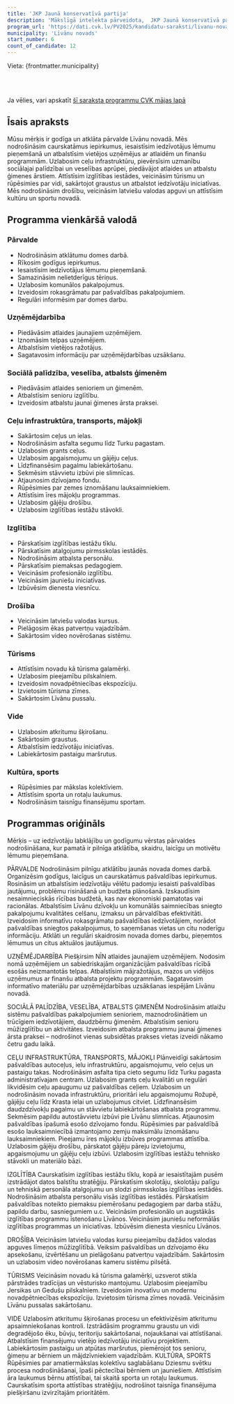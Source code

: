 ```yaml
---
title: 'JKP Jaunā konservatīvā partija'
description: 'Mākslīgā intelekta pārveidota,  JKP Jaunā konservatīvā partija - Līvānu novads programma vienkāršā valodā'
program_url: 'https://dati.cvk.lv/PV2025/kandidatu-saraksti/livanu-novads/jkp-jauna-konservativa-partija'
municipality: 'Līvānu novads'
start_number: 6
count_of_candidate: 12
---
```



Vieta: {frontmatter.municipality}<br/>

<Badge text="Atklāta pārvalde" variant="note" size="small" /> <Badge text="Uzņēmējdarbības atbalsts" variant="note" size="small" /> <Badge text="Sociālā palīdzība un veselība" variant="note" size="small" /> <Badge text="Ceļu infrastruktūra" variant="note" size="small" /> <Badge text="Izglītības kvalitāte" variant="note" size="small" />

<br/><br/> 

<Card title='Šis ir mākslīga intelekta ģenerēts apraksts' icon='starlight'>
    Ja vēlies, vari apskatīt <a href={frontmatter.program_url} target='_blank'>šī saraksta programmu CVK mājas lapā</a>
    </Card>

## Īsais apraksts

Mūsu mērķis ir godīga un atklāta pārvalde Līvānu novadā. Mēs nodrošināsim caurskatāmus iepirkumus, iesaistīsim iedzīvotājus lēmumu pieņemšanā un atbalstīsim vietējos uzņēmējus ar atlaidēm un finanšu programmām. Uzlabosim ceļu infrastruktūru, pievērsīsim uzmanību sociālajai palīdzībai un veselības aprūpei, piedāvājot atlaides un atbalstu ģimenes ārstiem. Attīstīsim izglītības iestādes, veicināsim tūrismu un rūpēsimies par vidi, sakārtojot graustus un atbalstot iedzīvotāju iniciatīvas. Mēs nodrošināsim drošību, veicināsim latviešu valodas apguvi un attīstīsim kultūru un sportu novadā.

## Programma vienkāršā valodā

### Pārvalde
*   Nodrošināsim atklātumu domes darbā.
*   Rīkosim godīgus iepirkumus.
*   Iesaistīsim iedzīvotājus lēmumu pieņemšanā.
*   Samazināsim nelietderīgus tēriņus.
*   Uzlabosim komunālos pakalpojumus.
*   Izveidosim rokasgrāmatu par pašvaldības pakalpojumiem.
*   Regulāri informēsim par domes darbu.

### Uzņēmējdarbība
*   Piedāvāsim atlaides jaunajiem uzņēmējiem.
*   Iznomāsim telpas uzņēmējiem.
*   Atbalstīsim vietējos ražotājus.
*   Sagatavosim informāciju par uzņēmējdarbības uzsākšanu.

### Sociālā palīdzība, veselība, atbalsts ģimenēm
*   Piedāvāsim atlaides senioriem un ģimenēm.
*   Atbalstīsim senioru izglītību.
*   Izveidosim atbalstu jaunai ģimenes ārsta praksei.

### Ceļu infrastruktūra, transports, mājokļi
*   Sakārtosim ceļus un ielas.
*   Nodrošināsim asfalta segumu līdz Turku pagastam.
*   Uzlabosim grants ceļus.
*   Uzlabosim apgaismojumu un gājēju ceļus.
*   Līdzfinansēsim pagalmu labiekārtošanu.
*   Sekmēsim stāvvietu izbūvi pie slimnīcas.
*   Atjaunosim dzīvojamo fondu.
*   Rūpēsimies par zemes iznomāšanu lauksaimniekiem.
*   Attīstīsim īres mājokļu programmas.
*   Uzlabosim gājēju drošību.
*   Uzlabosim izglītības iestāžu stāvokli.

### Izglītība
*   Pārskatīsim izglītības iestāžu tīklu.
*   Pārskatīsim atalgojumu pirmsskolas iestādēs.
*   Nodrošināsim atbalsta personālu.
*   Pārskatīsim piemaksas pedagogiem.
*   Veicināsim profesionālo izglītību.
*   Veicināsim jauniešu iniciatīvas.
*   Izbūvēsim dienesta viesnīcu.

### Drošība
*   Veicināsim latviešu valodas kursus.
*   Pielāgosim ēkas patvertņu vajadzībām.
*   Sakārtosim video novērošanas sistēmu.

### Tūrisms
*   Attīstīsim novadu kā tūrisma galamērķi.
*   Uzlabosim pieejamību pilskalniem.
*   Izveidosim novadpētniecības ekspozīciju.
*   Izvietosim tūrisma zīmes.
*   Sakārtosim Līvānu pussalu.

### Vide
*   Uzlabosim atkritumu šķirošanu.
*   Sakārtosim graustus.
*   Atbalstīsim iedzīvotāju iniciatīvas.
*   Labiekārtosim pastaigu maršrutus.

### Kultūra, sports
*   Rūpēsimies par mākslas kolektīviem.
*   Attīstīsim sporta un rotaļu laukumus.
*   Nodrošināsim taisnīgu finansējumu sportam.

## Programmas oriģināls

Mērķis – uz iedzīvotāju labklājību un godīgumu vērstas pārvaldes nodrošināšana, kur pamatā ir pilnīga atklātība, skaidru, laicīgu un motivētu lēmumu pieņemšana.

PĀRVALDE
Nodrošināsim pilnīgu atklātību jaunās novada domes darbā.
Organizēsim godīgus, laicīgus un caurskatāmus pašvaldības iepirkumus.
Rosināsim un atbalstīsim iedzīvotāju vēlētu padomju iesaisti pašvaldības jautājumu, problēmu risināšanā un budžeta plānošanā.
Izskaudīsim nesaimnieciskās rīcības budžetā, kas nav ekonomiski pamatotas vai racionālas.
Atbalstīsim Līvānu dzīvokļu un komunālās saimniecības sniegto pakalpojumu kvalitātes celšanu, izmaksu un pārvaldības efektivitāti.
Izveidosim informatīvu rokasgrāmatu pašvaldības iedzīvotājiem, norādot pašvaldības sniegtos pakalpojumus, to saņemšanas vietas un citu noderīgu informāciju.
Atklāti un regulāri skaidrosim novada domes darbu, pieņemtos lēmumus un citus aktuālos jautājumus.

UZŅĒMĒJDARBĪBA
Piešķirsim NĪN atlaides jaunajiem uzņēmējiem.
Nodosim nomā uzņēmējiem un sabiedriskajām organizācijām pašvaldības rīcībā esošās neizmantotās telpas.
Atbalstīsim mājražotājus, mazos un vidējos uzņēmumus ar finanšu atbalsta projektu programmām.
Sagatavosim informatīvo materiālu par uzņēmējdarbības uzsākšanas iespējām Līvānu novadā.

SOCIĀLĀ PALĪDZĪBA, VESELĪBA, ATBALSTS ĢIMENĒM
Nodrošināsim atlaižu sistēmu pašvaldības pakalpojumiem senioriem, maznodrošinātiem un trūcīgiem iedzīvotājiem, daudzbērnu ģimenēm.
Atbalstīsim senioru mūžizglītību un aktivitātes.
Izveidosim atbalsta programmu jaunai ģimenes ārsta praksei – nodrošinot vienas subsidētas prakses vietas izveidi nākamo četru gadu laikā.

CEĻU INFRASTRUKTŪRA, TRANSPORTS, MĀJOKĻI
Plānveidīgi sakārtosim pašvaldības autoceļus, ielu infrastruktūru, apgaismojumu, velo ceļus un pastaigu takas.
Nodrošināsim asfalta tipa cieto segumu līdz Turku pagasta administratīvajam centram.
Uzlabosim grants ceļu kvalitāti un regulāri likvidēsim ceļu apaugumu uz pašvaldības ceļiem.
Uzlabosim un nodrošināsim novada infrastruktūru, prioritāri ielu apgaismojumu Rožupē, gājēju ceļu līdz Krasta ielai un uzlabojumus citviet.
Līdzfinansēsim daudzdzīvokļu pagalmu un stāvvietu labiekārtošanas atbalsta programmu.
Sekmēsim papildu autostāvvietu izbūvi pie Līvānu slimnīcas.
Atjaunosim pašvaldības īpašumā esošo dzīvojamo fondu.
Rūpēsimies par pašvaldībā esošo lauksaimniecībā izmantojamo zemju maksimālu iznomāšanu lauksaimniekiem.
Pieejamu īres mājokļu izbūves programmas attīstība.
Uzlabosim gājēju drošību, pārskatot gājēju pāreju izvietojumu, apgaismojumu un gājēju ceļu izbūvi.
Uzlabosim izglītības iestāžu tehnisko stāvokli un materiālo bāzi.

IZGLĪTĪBA
Caurskatīsim izglītības iestāžu tīklu, kopā ar iesaistītajām pusēm izstrādājot datos balstītu stratēģiju.
Pārskatīsim skolotāju, skolotāju palīgu un tehniskā personāla atalgojumu un slodzi pirmsskolas izglītības iestādēs.
Nodrošināsim atbalsta personālu visās izglītības iestādēs.
Pārskatīsim pašvaldības noteikto piemaksu piemērošanu pedagogiem par darba stāžu, papildu darbu, sasniegumiem u.c.
Veicināsim profesionālo un augstākās izglītības programmu īstenošanu Līvānos.
Veicināsim jauniešu neformālās izglītības programmas un iniciatīvas.
Izbūvēsim dienesta viesnīcu Līvānos.

DROŠĪBA
Veicināsim latviešu valodas kursu pieejamību dažādos valodas apguves līmeņos mūžizglītībā.
Veiksim pašvaldības un dzīvojamo ēku apsekošanu, izvērtēšanu un pielāgošanu patvertņu vajadzībām.
Sakārtosim un uzlabosim video novērošanas kameru sistēmu pilsētā.

TŪRISMS
Veicināsim novadu kā tūrisma galamērķi, uzsverot stikla pārstrādes tradīcijas un vēsturisko mantojumu.
Uzlabosim pieejamību Jersikas un Gedušu pilskalniem.
Izveidosim inovatīvu un modernu novadpētniecības ekspozīciju.
Izvietosim tūrisma zīmes novadā.
Veicināsim Līvānu pussalas sakārtošanu.

VIDE
Uzlabosim atkritumu šķirošanas procesu un efektivizēsim atkritumu apsaimniekošanas kontroli.
Izstrādāsim programmu graustu un vidi degradējošo ēku, būvju, teritoriju sakārtošanai, nojaukšanai vai attīstīšanai.
Atbalstīsim finansējumu vietējo iedzīvotāju iniciatīvu projektiem.
Labiekārtosim pastaigu un atpūtas maršrutus, piemērojot tos senioru, ģimeņu ar bērniem un mājdzīvniekiem vajadzībām.
KULTŪRA, SPORTS
Rūpēsimies par amatiermākslas kolektīvu saglabāšanu Dziesmu svētku procesa nodrošināšanai, īpaši pēctecībai bērniem un jauniešiem.
Attīstīsim āra laukumus bērnu attīstībai, tai skaitā sporta un rotaļu laukumus.
Caurskatīsim sporta attīstības stratēģiju, nodrošinot taisnīga finansējuma piešķiršanu izvirzītajām prioritātēm.
